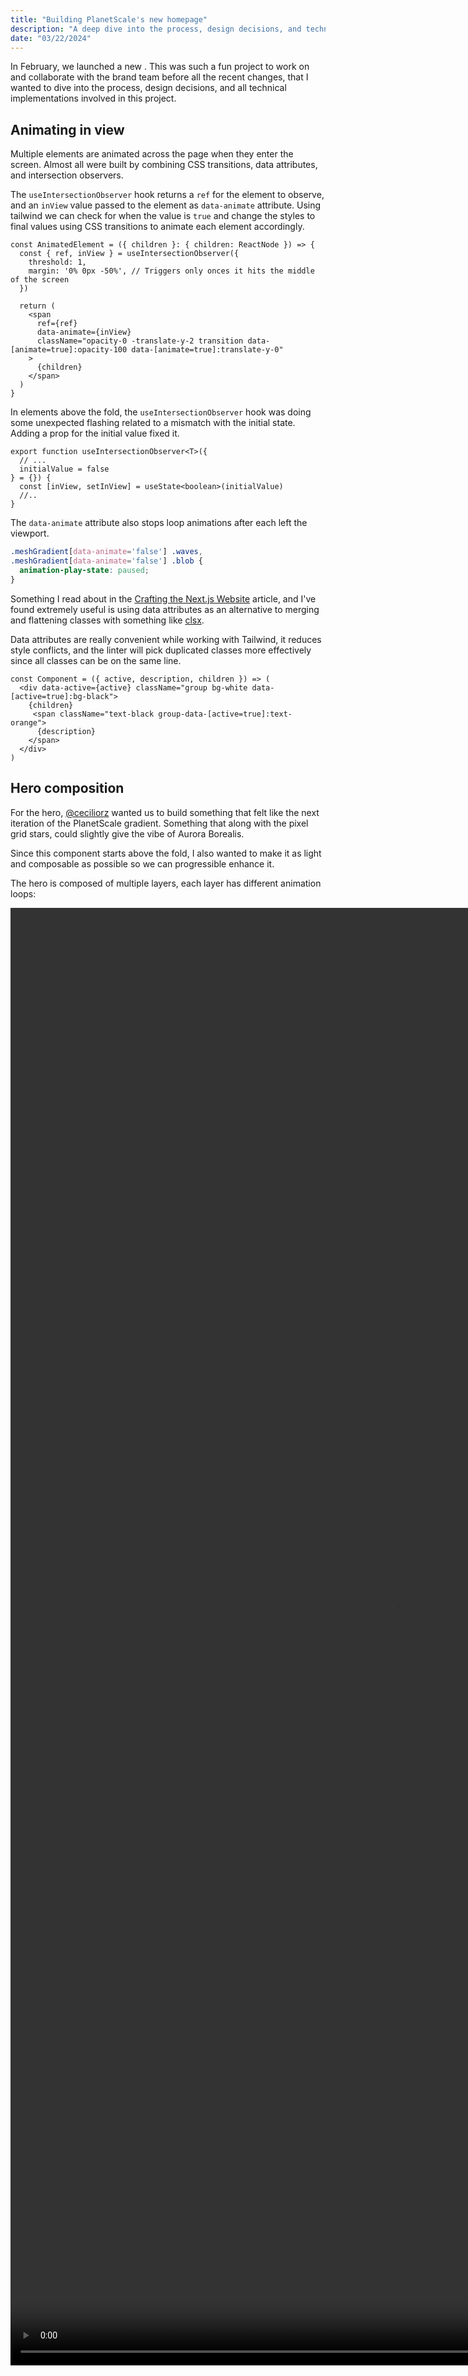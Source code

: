```yaml
---
title: "Building PlanetScale's new homepage"
description: "A deep dive into the process, design decisions, and technical implementations involved in building PlanetScale's new homepage"
date: "03/22/2024"
---
```



In February, we launched a new 
<PreviewLink
  title="PlanetScale homepage"
  href="https://planetscale.com"
  src="/assets/projects/planetscale-homepage.png"
/>.
This was such a fun project to work on and collaborate with the brand team before all the recent changes, that I wanted to dive into the process, design decisions, and all technical implementations involved in this project.

## Animating in view
Multiple elements are animated across the page when they enter the screen. Almost all were built by combining CSS transitions, data attributes, and intersection observers.

The `useIntersectionObserver` hook returns a `ref` for the element to observe, and an `inView` value passed to the element as `data-animate` attribute. Using tailwind we can check for when the value is `true` and change the styles to final values using CSS transitions to animate each element accordingly.

```tsx
const AnimatedElement = ({ children }: { children: ReactNode }) => {
  const { ref, inView } = useIntersectionObserver({
    threshold: 1,
    margin: '0% 0px -50%', // Triggers only onces it hits the middle of the screen
  })

  return (
    <span
      ref={ref}
      data-animate={inView}
      className="opacity-0 -translate-y-2 transition data-[animate=true]:opacity-100 data-[animate=true]:translate-y-0"
    >
      {children}
    </span>
  )
}
```


In elements above the fold, the `useIntersectionObserver` hook was doing some unexpected flashing related to a mismatch with the initial state. Adding a prop for the initial value fixed it.
```tsx /initialValue/
export function useIntersectionObserver<T>({
  // ...
  initialValue = false
} = {}) {
  const [inView, setInView] = useState<boolean>(initialValue)
  //..
}
```

The `data-animate` attribute also stops loop animations after each left the viewport.
```css
.meshGradient[data-animate='false'] .waves,
.meshGradient[data-animate='false'] .blob {
  animation-play-state: paused;
}
```

Something I read about in the [Crafting the Next.js Website](https://rauno.me/craft/nextjs#styling-data-attributes) article, and I've found extremely useful is using data attributes as an alternative to merging and flattening classes with something like [clsx](https://github.com/lukeed/clsx). 

Data attributes are really convenient while working with Tailwind, it reduces style conflicts, and the linter will pick duplicated classes more effectively since all classes can be on the same line.

```tsx /data-active/ /data-[active=true]/ /group-data-[active=true]/
const Component = ({ active, description, children }) => (
  <div data-active={active} className="group bg-white data-[active=true]:bg-black">
    {children}
     <span className="text-black group-data-[active=true]:text-orange">
      {description}
    </span>
  </div>
)
```

## Hero composition
For the hero, [@ceciliorz](https://twitter.com/ceciliorz) wanted us to build something that felt like the next iteration of the PlanetScale gradient. Something that along with the pixel grid stars, could slightly give the vibe of Aurora Borealis.

Since this component starts above the fold, I also wanted to make it as light and composable as possible so we can progressible enhance it.

The hero is composed of multiple layers, each layer has different animation loops:


<video autoPlay playsInline muted loop width="1230" height="2332" src="https://res.cloudinary.com/dhdttwvcp/video/upload/c_crop,g_south,h_1230,w_2332/v1711101215/hero-composition_amccvv.mp4" />

The pixel grid animation is using `canvas`, lazy loaded, and fades into the page after the initial page load is completed. For low-powered devices or users with reduced motion preferences, this animation isn't downloaded and is replaced with a static grid.

## Diagram
While exploring alternatives and seeking a middle ground between scroll-jacking and preserving the natural feeling and motion of scrolling, We built it by composing multiple sticky elements and intersection observers.

The initial exploration had every item using intersection observers along with root margins that triggered once each hit its final position. It was working well for scrolling up to the bottom, however, since all elements were visible at the end, was quite broken scrolling back to the top.

Instead, the final implementation has an additional list of elements for the observers. This way, only one element is active at the time, and simplifies the order of each element.

To vertically align all elements in the middle of the screen, from small devices to 4K monitors, while ensuring they scroll out of the viewport at the same time, each component consists of two parts: a full-height sticky container, all sharing the same `--top-position`, and a card with a position relative to the parent to place it in the respective part of the diagram.

<video autoPlay playsInline muted loop width="2560" height="1622" src="https://res.cloudinary.com/dhdttwvcp/video/upload/v1711101757/diagram-explode_pbkjlb.mp4" />

Every time the current active element changes, it updates two parts, the card styles, and the respective section in the diagram. Each part is placed in different nested components, and since only styles are changing, an alternative to a context or prop drilling was using data attributes at the closest shared parent and updating the rest with CSS selectors.

```css
.planescaleDiagram[data-active='devops'] [data-diagram-details-devops],
.planescaleDiagram[data-active='vitess'] [data-diagram-details-vitess],
.planescaleDiagram[data-active='infrastructure'] [data-diagram-details-infrastructure],
.planescaleDiagram[data-active='features'] [data-diagram-details-features],
.planescaleDiagram[data-active='product'] [data-diagram-details-product] {
  --details-opacity: 1;
  --details-content-translate-y: 0;
}

.diagram[data-active='devops'] [data-diagram-devops],
.diagram[data-active='vitess'] [data-diagram-vitess],
.diagram[data-active='infrastructure'] [data-diagram-infrastructure],
.diagram[data-active='features'] [data-diagram-features],
.diagram[data-active='product'] [data-diagram-product] {
  color: var(--text-primary);
}
```


##  Table
This comparison table is one of my favorite parts of the page and was only possible thanks to the immense help of [@skullface](https://twitter.com/skullface).

Semantically, this table has different levels of headings and groupings:


```tsx
<table>
    <tbody>
      <tr>
        <td />
        <td />
        <th scope='col'>PlanetScale</th>
        <th scope='col'>Amazon Aurora</th>
      </tr>

      {Object.entries(tableData).map(([section, data]) => {
        return Object.entries(data).map(([label, { planetscale, aurora }], i) => (
          <tr key={label}>
            {i === 0 && (
              <th rowSpan={Object.keys(data).length} scope='row'>{section}</th>
            )}
            <th scope='row'>{label}</th>
            <td>{planetscale}</td>
            <td>{aurora}</td>
          </tr>
        ))
      })}
    </tbody>
  </table>
```

The full table looked great on larger devices but was just too much data for mobile and tablet. We restructured the table to show the most important data in each device and reorganized the layouts based on the space available.

<Image width={1400} height={522} quality={100} src="/assets/posts/building-planetscale-homepage/responsive-table.png" alt="Three tables side by side. The first table, for mobile, has two columns with headings on top of each row. The second table, for tablet, has three columns with row readings on the left. The third table, for desktop, has four columns with heading rows on the left." />

As expected, there's no easy way to build a comparison with the perfect length of copy in every cell. Different sizes of paragraphs everywhere were not the final look we were aiming for. Adding tooltips for all longer texts, was a simple but great way to balance having all needed texts but respecting the intended styling.


<Image 
  src="/assets/posts/building-planetscale-homepage/table-tooltips.png"
  width={1400}
  height={816}
  quality={100} 
  alt="A tooltip being used to show longer texts on hover within a table cell"
/>

The shiny text uses `text-fill-color: transparent`, `background-clip: text`, ` background-size: 400%`, and a gradient background.

To emulate the shine, the gradient needed a stronger cut in front, but a longer light trail. The final gradient looks something like this: `linear-gradient(110deg, currentColor, var(--orange-500) 60%, var(--orange-200) 65%, currentColor 75%)`

Then, we only need to update the data attributes to move the `background-position` from left to right, and animate the rest with CSS transitions.


<video autoPlay playsInline muted loop width="1400" height="436" src="https://res.cloudinary.com/dhdttwvcp/video/upload/v1711104208/table-headings_phxblj.mp4" />

```tsx
<th data-animate={`${inView}`} className='group'>
  <span
    ref={ref}
    className='transition-[background-position] [background-position-x:100%] group-data-[animate=true]:[background-position-x:-35%]'
  >
    {children}
  </span>
</th>
```


## Features carousel
While looking for references for this component, I ended up heavily inspired by Stripe's customer case study carousel, the interaction feels just so smooth and easy to navigate.

Using native scroll and web APIs, made it easier to have performant scroll and swipe interactions without third-party libraries.

<video autoPlay playsInline muted loop width="1772" height="1530" src="https://res.cloudinary.com/dhdttwvcp/video/upload/v1711102453/features-carousel_abu40v.mp4" />



The carousel uses CSS scroll snap with `x mandatory` to strictly align each element to the defined snapping points, and `scroll-snap-align: center` in each slide to horizontally align the current element at the center.

```tsx
const Carousel = ({features}) => (
  <div
    className='scrollbar-hidden relative grid snap-x snap-mandatory auto-cols-[--video-width] grid-flow-col  gap-8 overflow-x-scroll overscroll-x-none before:w-1 after:w-[--video-width]'
  >
    {Object.entries(features).map(([id, { src }]) => (
      <FeatureVideo key={id} src={src} className="snap-center" />
    ))}
  </div>
)
```

To properly align the first and last elements of the carousel, the container uses `display: grid` and `grid-auto-flow: column` with `::before` and `::after` pseudoelements with 1px and full column width respectively.

By being a scrollable container, we can check for the currently active element using intersection observers, and `scrollTo`/`scrollBy` to navigate to different slides in the bottom tabs or once the current video has ended playing.

## Reduced motion
All animations respect reduced motion preferences. In cases like the hero, the animation won't play and the pixel grid animation is replaced with a static grid.

For the customer logos, where in small devices is an infinite marquee animation. In addition to stopping the animation, the layout is adjusted to still properly display each logo.

<MediaComparison 
  mediaA={<video autoPlay playsInline muted loop width="1132" height="560" src="https://res.cloudinary.com/dhdttwvcp/video/upload/v1711104381/customer-logos-safe_wxiyih.mp4" />}
  mediaB={<Image width="1132" height="560" src="/assets/posts/building-planetscale-homepage/customer-logos-reduced.png" alt="A list of logos displayed in a two-row layout, horizontally centered." />}
  labelA="Animation"
  labelB="Motion reduced"
/>


Tailwind's `motion-reduced` and `motion-safe` were massively useful in achieving this easily:
```tsx /motion-reduce/ /motion-safe/
const LogosMarquee () => (
  <div className="group">
    <ul className='flex items-center motion-reduce:flex-wrap motion-reduce:justify-center motion-safe:animate-slide-marquee'>
      {children}
    </ul>
    // Duplicated elements
  <div>
)
```

For components with more animations such as the diagram, we reduced animations by replacing multiple-level animations with simpler fade-in/fade-out transitions.


<MediaComparison 
  mediaA={<video autoPlay playsInline muted loop width="1348" height="1092" src="https://res.cloudinary.com/dhdttwvcp/video/upload/v1711104383/diagram-safe_d9oknv.mp4" />}
  mediaB={<video autoPlay playsInline muted loop width="1348" height="1092" src="https://res.cloudinary.com/dhdttwvcp/video/upload/v1711104382/diagram-reduced_oyrupj.mp4" />}
  labelA="Animation"
  labelB="Motion reduced"
/>

Or instantly transitioning between states as in the features carousel:


<MediaComparison 
  mediaA={<video autoPlay playsInline muted loop width="1440" height="1366" src="https://res.cloudinary.com/dhdttwvcp/video/upload/v1711104382/carousel-reduced_kfsv3w.mp4" />}
  mediaB={<video autoPlay playsInline muted loop width="1440" height="1366" src="https://res.cloudinary.com/dhdttwvcp/video/upload/v1711104380/carousel-safe_cphr3x.mp4" />}
  labelA="Animation"
  labelB="Motion reduced"
/>

```tsx
const getScrollBehavior = () => {
  const isReduced = window?.matchMedia("(prefers-reduced-motion: reduce)").matches
  return isReduced ? 'instant' : 'smooth'
}

const FeatureVideo = () => {
  return (
    <video
     onEnded={() => {
      //..
      document.querySelector('[data-features-carousel]')?.scrollBy({
        left: newLeft,
        top: 0,
        behavior: getScrollBehavior()
      })
     }}
    />
  )
}
```


## Credits

Special kudos to [@ceciliorz](https://twitter.com/ceciliorz), [@skullface](https://twitter.com/skullface), [@thejessewinton](https://twitter.com/thejessewinton), Yuri Hong , [@taylor_atx](https://twitter.com/taylor_atx), [@jasonlong](https://twitter.com/jasonlong), and everyone else who contributed to this project!
